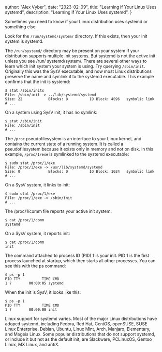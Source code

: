 
  author: "Alex Vyber",
  date: "2023-02-09",
  title: "Learning if Your Linux Uses systemd",
  description: "Learning if Your Linux Uses systemd",
}


Sometimes you need to know if your Linux distribution uses systemd or something else.

Look for the `/run/systemd/system/` directory. If this exists, then your init system is systemd.

The `/run/systemd/` directory may be present on your system if your distribution supports multiple init systems. But
systemd is not the active init unless you see /run/ systemd/system/. There are several other ways to learn which init
system your system is using. Try querying `/sbin/init`. Originally this was the SysV executable, and now most Linux
distributions preserve the name and symlink it to the systemd executable. This example confirms that the init is
systemd:

```shell
$ stat /sbin/inits
File: /sbin/init -> ../lib/systemd/systemd
Size: 22        	Blocks: 8          IO Block: 4096   symbolic link
# ...
```

On a system using SysV init, it has no symlink:

```shell
$ stat /sbin/init
File: /sbin/init
# ...
```

The `/proc` pseudofilesystem is an interface to your Linux kernel, and contains the current state of a running system.
It is called a pseudofilesystem because it exists only in memory and not on disk. In this example, `/proc/1/exe` is
symlinked to the systemd executable:

```shell
$ sudo stat /proc/1/exe
File: /proc/1/exe -> /usr/lib/systemd/systemd
Size: 0         	Blocks: 0          IO Block: 1024   symbolic link
# ...
```

On a SysV system, it links to init:

```shell
$ sudo stat /proc/1/exe
File: /proc/1/exe -> /sbin/init
# ...
```

The /proc/1/comm file reports your active init system:

```shell
$ cat /proc/1/comm
systemd
```

On a SysV system, it reports init:

```shell
$ cat /proc/1/comm
init
```

The command attached to process ID (PID) 1 is your init. PID 1 is the first process launched at startup, which then
starts all other processes. You can see this with the ps command:

```shell
$ ps -p 1
PID TTY          TIME CMD
1 ?        00:00:05 systemd
```

When the init is SysV, it looks like this:

```shell
$ ps -p 1
PID TTY          TIME CMD
1 ?        00:00:00 init
```

Linux support for systemd varies. Most of the major Linux distributions have adoped systemd, including Fedora, Red Hat,
CentOS, openSUSE, SUSE Linux Enterprise, Debian, Ubuntu, Linux Mint, Arch, Manjaro, Elementary, and Mageia Linux. Some
popular distributions that do not support systemd, or include it but not as the default init, are Slackware, PCLinuxOS,
Gentoo Linux, MX Linux, and antiX.
